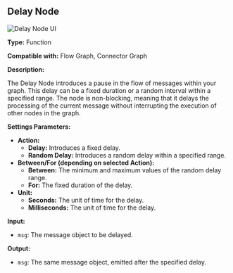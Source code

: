 
## Delay Node

<Image src="/screenshot/node-delay.png" alt="Delay Node UI" width={200} height={200}/>

**Type:** Function

**Compatible with:** Flow Graph, Connector Graph

**Description:**

The Delay Node introduces a pause in the flow of messages within your graph. This delay can be a fixed duration or a random interval within a specified range. The node is non-blocking, meaning that it delays the processing of the current message without interrupting the execution of other nodes in the graph.

**Settings Parameters:**

*   **Action:**
    *   **Delay:** Introduces a fixed delay.
    *   **Random Delay:** Introduces a random delay within a specified range.
*   **Between/For (depending on selected Action):**
    *   **Between:** The minimum and maximum values of the random delay range.
    *   **For:** The fixed duration of the delay.
*   **Unit:**
    *   **Seconds:** The unit of time for the delay.
    *   **Milliseconds:** The unit of time for the delay.

**Input:**

*   `msg`: The message object to be delayed.

**Output:**

*   `msg`: The same message object, emitted after the specified delay.